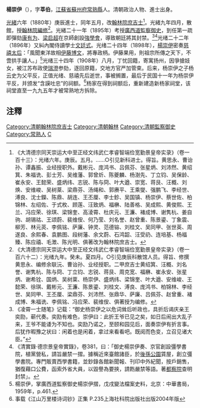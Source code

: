 '''楊崇伊'''（{{bd|1850年||1909年||catIdx=Y杨}}），字'''莘伯'''，[[江蘇省|江蘇省]][[蘇州府|蘇州府]][[常熟縣|常熟縣]]人。清朝政治人物、進士出身。

[[光緒|光緒]]六年（1880年）庚辰進士，同年五月，改[[翰林院|翰林院]][[庶吉士|庶吉士]]<ref>《大清德宗同天崇运大中至正经文纬武仁孝睿智端俭宽勤景皇帝实录》（卷一百十三）：光绪六年。庚辰。五月。……○引见新科进士。得旨。黄思永、曹诒孙、谭鑫振、业经授职外。戴彬元、庞鸿书、吕佩芬、张星炳、刘沛然、黄绍箕、朱福诜、彭士芳、吴维藩、郭曾炘、陈夔麟、杨澍先、丁立钧、吴保龄、崔永安、王懿荣、盛炳纬、志锐、陈与冏、叶大遒、崇宽、蒋艮、汪概、刘焕、安维峻、吴树棻、梁鼎芬、汤绳和、郭赓平、王乘燮、强鹏飞、李经世、溥良、沈士鑅、陈鼎、胡连、王丕厘、李士鉁、吴国镇、杨崇伊、蔡世佐、柏锦林、左绍佐、于式枚、顾莲、汪致炳、福楙、陆善格、吴成熙、黄俊熙、王兰、冯应荣、徐琪、梁锦奎、高淩霄、杜庆元、王濂、褚成博、谢隽杭、姜自驹、胡锡祜、王颂蔚、裴维侒、何乃莹、刘名誉、赵曾重、陈景鎏、丁象震、柳芳、林元菼、李佩铭、萨廉、钟灵、范德镕、刘桂文、吴同甲、张世英、周遂良、余熙春、袁鹏图、段树藩、余文蔚、石鸿韶、汪受礽、连培基、杨福臻、陈应禧、毛澂、陈光明、俱著改为翰林院庶吉士。</ref>。光緒九年四月，散館，授[[翰林院|翰林院]][[編修|編修]]<ref>《大清德宗同天崇运大中至正经文纬武仁孝睿智端俭宽勤景皇帝实录》（卷一百六十二）：光绪九年。癸未。夏四月。○引见庚辰科散馆人员。得旨、修撰黄思永、编修余联沅、曹诒孙、业经授职。二甲庶吉士黄绍箕、汪概、刘名誉、谢隽杭、陈与冏、丁立钧、志锐、蒋艮、周克宽、福楙、崔永安、张星炳、谢希铨、国炳、吴树棻、杨崇伊、盛炳纬、梁锦奎、叶大遒、安维峻、王懿荣、徐琪、戴彬元、王濂、陈景鎏、刘桂文、溥良、庞鸿书、柏锦林、李经世、吴同甲、王丕厘、梁鼎芬、刘沛然、张鼎华、萨廉、吕佩芬、赵曾重、褚成博、朱福诜、李佩铭、冯应荣、裴维侒、俱著授为编修。</ref>。光緒二十一年（1895年）考授[[廣西道監察御史|廣西道監察御史]]，到任第一疏即彈劾[[康有为|康有为]]、[[梁启超|梁启超]]在京師創設[[強學會|強學會]]，導致朝廷將其封禁。<ref>《凌霄一士随笔》记载：“御史杨崇伊之以危词耸后听政也，具折后谒庆亲王奕劻，蕲代奏。奕劻有难色，崇伊曰：此折王爷已见之矣，如日后闹出大乱子来，王爷不能诿为不知也。奕劻乃诺之，至颐和园见后，面奏崇伊有折言事。后犹作暇豫之状曰：闲着也是闲着，拿过来看看吧。既阅而色变，立召见诸大臣。”</ref><ref>《清實錄‧德宗景皇帝實錄》，卷381，曰：「御史楊崇伊奏、京官創設彊學書院，植黨營私，請旨嚴禁一摺。據稱近來臺館諸臣，於[[後孫公園|後孫公園]]賃屋，創立彊學書院。專門販賣西學書籍，並鈔錄各館新聞報、刊印中外紀聞，按戶銷售，猶復藉口公費，函索外省大員，以毀譽為要挾，請飭嚴禁等語。著[[都察院|都察院]]查明封禁」。</ref>光绪二十二年（1896年）又糾內閣侍讀學士[[文廷式|文廷式]]。光绪二十四年（1898年），[[楊崇伊|楊崇伊]]密奏[[慈禧太后|慈禧太后]]：「風聞東洋故相[[伊藤博文|伊藤博文]]，將專政柄。伊藤果用，則祖宗所傳之天下，不啻拱手讓人。」<ref>楊崇伊，掌廣西道監察御史楊崇伊摺，戊戌變法檔案史料，北京：中華書局，1959年，p.461.</ref>光绪三十四年（1908年）八月，丁忧回籍，寄寓扬州，因爭搶妓女，被江苏布政使[[瑞澄|瑞澄]]参劾，逐回原籍，交地方官严加管束。后来，杨崇伊之子杨云史为父平反，正值光绪、慈禧先后逝世，事被搁置，最后于民国十一年为杨崇伊平反，并颁发“含謨吐忠”的祠额。<ref>事载《江山万里楼诗词钞》正集 P.235上海社科院出版社出版2004年版</ref>杨家在得到祠额后，重新建造新杨家祠堂，该祠堂直至一九九五年才被常熟地方拆除。

==注釋==
{{reflist|2}}

{{DEFAULTSORT:Yang楊}}
{{光緒六年庚辰科殿試金榜}}
[[Category:清朝翰林院庶吉士|Category:清朝翰林院庶吉士]]
[[Category:清朝翰林|Category:清朝翰林]]
[[Category:清朝監察御史|Category:清朝監察御史]]
[[Category:常熟人|Category:常熟人]]
[[Category:楊姓|C]]